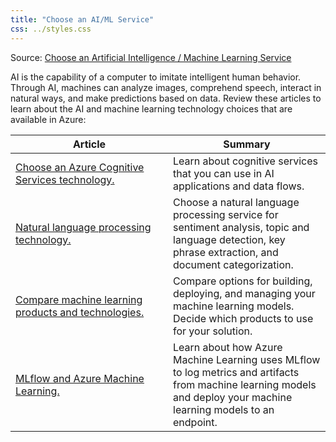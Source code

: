 ```yaml
---
title: "Choose an AI/ML Service"
css: ../styles.css
---
```


Source: [Choose an Artificial Intelligence / Machine Learning Service](https://learn.microsoft.com/en-us/azure/architecture/guide/technology-choices/technology-choices-overview)

AI is the capability of a computer to imitate intelligent human behavior. Through AI, machines can analyze images, comprehend speech, interact in natural ways, and make predictions based on data. Review these articles to learn about the AI and machine learning technology choices that are available in Azure:

|Article|Summary|
|--|--|
|[Choose an Azure Cognitive Services technology.](https://learn.microsoft.com/en-us/azure/architecture/data-guide/technology-choices/cognitive-services)|Learn about cognitive services that you can use in AI applications and data flows.|
|[Natural language processing technology.](https://learn.microsoft.com/en-us/azure/architecture/data-guide/technology-choices/natural-language-processing)|Choose a natural language processing service for sentiment analysis, topic and language detection, key phrase extraction, and document categorization.|
|[Compare machine learning products and technologies.](https://learn.microsoft.com/en-us/azure/architecture/ai-ml/guide/data-science-and-machine-learning)|Compare options for building, deploying, and managing your machine learning models. Decide which products to use for your solution.|
|[MLflow and Azure Machine Learning.](https://learn.microsoft.com/en-us/azure/machine-learning/concept-mlflow?toc=/azure/architecture/toc.json&bc=/azure/architecture/_bread/toc.json)|Learn about how Azure Machine Learning uses MLflow to log metrics and artifacts from machine learning models and deploy your machine learning models to an endpoint.|
